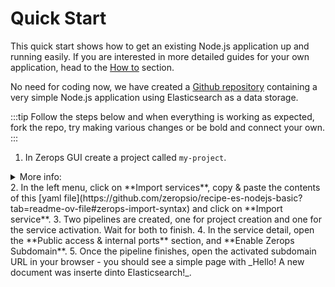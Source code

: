 # Quick Start

This quick start shows how to get an existing Node.js application up and running easily. If you are interested in more detailed guides for your own application, head to the [How to](/nodejs/how-to/create) section.

No need for coding now, we have created a [Github repository](https://github.com/zeropsio/recipe-es-nodejs-basic) containing a very simple Node.js application using Elasticsearch as a data storage. 

:::tip
Follow the steps below and when everything is working as expected, fork the repo, try making various changes or be bold and connect your own.
:::

1. In Zerops GUI create a project called `my-project`.
<details><summary>More info:</summary>
<p>
<a href="/features/infrastructure#project">Learn more</a> about projects in Zerops.
</p>
</details>
2. In the left menu, click on **Import services**, copy & paste the contents of this [yaml file](https://github.com/zeropsio/recipe-es-nodejs-basic?tab=readme-ov-file#zerops-import-syntax) and click on **Import service**.
3. Two pipelines are created, one for project creation and one for the service activation. Wait for both to finish.
4. In the service detail, open the **Public access & internal ports** section, and **Enable Zerops Subdomain**.
5. Once the pipeline finishes, open the activated subdomain URL in your browser - you should see a simple page with _Hello! A new document was inserte dinto Elasticsearch!_.

